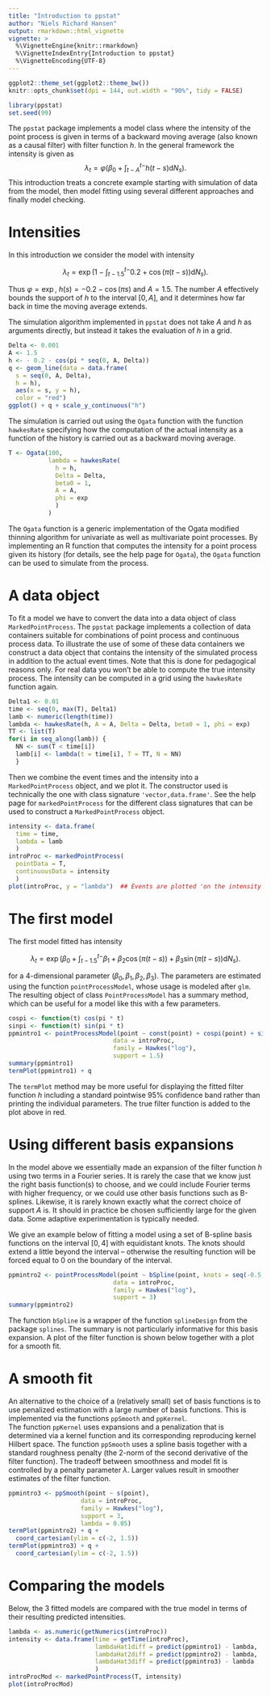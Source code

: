 ```yaml
---
title: "Introduction to ppstat"
author: "Niels Richard Hansen"
output: rmarkdown::html_vignette
vignette: >
  %\VignetteEngine{knitr::rmarkdown}
  %\VignetteIndexEntry{Introduction to ppstat}
  %\VignetteEncoding{UTF-8}
---
```


```r
ggplot2::theme_set(ggplot2::theme_bw())
knitr::opts_chunk$set(dpi = 144, out.width = "90%", tidy = FALSE)
```


```r
library(ppstat)
set.seed(99)
```

The `ppstat` package implements a model class where the intensity of the point process is given in terms of a backward moving average (also known as a causal filter) with filter function $h$. In the general framework the intensity is given as 
$$\lambda_t = \varphi\left(\beta_0 + \int_{t-A}^{t-} h(t - s) \mathrm{d}N_s\right).$$
This introduction treats a concrete example starting with simulation of data from the model, then model fitting using several different approaches and finally model checking.

# Intensities  

In this introduction we consider the model with intensity

$$\lambda_t = \exp\left(1 - \int_{t-1.5}^{t-} 0.2 + \cos(\pi(t - s)) \mathrm{d}N_s\right).$$

Thus $\varphi = \exp$, $h(s) = -0.2  - \cos(\pi s)$ and $A = 1.5$. The number $A$ effectively bounds the support of $h$ to the interval $[0,A]$, and it determines how far back in time the moving average extends. 

The simulation algorithm implemented in `ppstat` does not take $A$ and $h$ as arguments directly, but instead it takes the evaluation of $h$ in a grid.

```r
Delta <- 0.001
A <- 1.5
h <- - 0.2 - cos(pi * seq(0, A, Delta)) 
q <- geom_line(data = data.frame(
  s = seq(0, A, Delta),
  h = h),
  aes(x = s, y = h),
  color = "red")
ggplot() + q + scale_y_continuous("h")
```

The simulation is carried out using the `Ogata` function with the function `hawkesRate` 
specifying how the computation of the actual intensity as a function of the history is carried out as a backward moving average. 

```r
T <- Ogata(100, 
           lambda = hawkesRate(
             h = h,
             Delta = Delta,
             beta0 = 1,
             A = A,
             phi = exp
             )
           )
```

The `Ogata` function is a generic implementation of the Ogata modified thinning algorithm for univariate as well as multivariate point processes. By implementing an R function that computes the intensity for a point process given its history (for details, see the help page for `Ogata`), the `Ogata` function can be used to simulate from the process. 

# A data object

To fit a model we have to convert the data into a data object of class `MarkedPointProcess`. The `ppstat` package implements a collection of data containers suitable for combinations of point process and continuous process data. To illustrate the use of some of these data containers we construct a data object that contains the intensity of the simulated process in addition to the actual event times. Note that this is done for pedagogical reasons only. For real data you won't be able to compute the true intensity process. The intensity can be computed in a grid using the `hawkesRate` function again. 


```r
Delta1 <- 0.01
time <- seq(0, max(T), Delta1) 
lamb <- numeric(length(time))
lambda <- hawkesRate(h, A = A, Delta = Delta, beta0 = 1, phi = exp)
TT <- list(T)
for(i in seq_along(lamb)) {
  NN <- sum(T < time[i])
  lamb[i] <- lambda(t = time[i], T = TT, N = NN)
  }
```

Then we combine the event times and the intensity into a `MarkedPointProcess` object, and we 
plot it. The constructor used is technically the one with class signature `'vector,data.frame'`.
See the help page for `markedPointProcess` for the different class signatures that can be used to construct a `MarkedPointProcess` object.

```r
intensity <- data.frame(
  time = time,
  lambda = lamb
  )
introProc <- markedPointProcess(
  pointData = T, 
  continuousData = intensity                              
  )
plot(introProc, y = "lambda")  ## Events are plotted 'on the intensity process'.
```

# The first model

The first model fitted has intensity 

$$\lambda_t = \exp\left(\beta_0 + \int_{t-1.5}^{t-} \beta_1 + \beta_2 \cos(\pi(t - s))
+ \beta_3 \sin(\pi(t - s))\mathrm{d}N_s\right).$$

for a 4-dimensional parameter $(\beta_0, \beta_1, \beta_2, \beta_3)$. The parameters are estimated
using the function `pointProcessModel`, whose usage is modeled after `glm`. The resulting object of class 
`PointProcessModel` has a summary method, which can be useful for a model like this with a few 
parameters. 

```r
cospi <- function(t) cos(pi * t)
sinpi <- function(t) sin(pi * t)
ppmintro1 <- pointProcessModel(point ~ const(point) + cospi(point) + sinpi(point),
                             data = introProc,
                             family = Hawkes("log"),
                             support = 1.5)
summary(ppmintro1)
termPlot(ppmintro1) + q  
```

The `termPlot` method may be more useful for displaying the fitted filter function $h$ including a standard pointwise 95% confidence band rather than printing the individual parameters.
The true filter function is added to the plot above in red. 

# Using different basis expansions

In the model above we essentially made an expansion of the filter function $h$ using two terms in a Fourier series. It is rarely the case that we know just the right basis function(s) to choose, and we could include Fourier terms with higher frequency, or we could use other basis functions such as B-splines. Likewise, it is rarely known exactly what the correct choice of support $A$ is. It should in practice be chosen sufficiently large for the given data. Some adaptive experimentation is typically needed. 

We give an example below of fitting a model using a set of B-spline basis functions 
on the interval $[0,4]$ with equidistant knots. The knots should extend a little beyond 
the interval -- otherwise the resulting function will be forced equal to 0 
on the boundary of the interval. 

```r
ppmintro2 <- pointProcessModel(point ~ bSpline(point, knots = seq(-0.5, 4.5, 0.3)),
                             data = introProc,
                             family = Hawkes("log"),
                             support = 3)
summary(ppmintro2)
```

The function `bSpline` is a wrapper of the function `splineDesign` from the package `splines`. 
The summary is not particularly informative for this basis expansion. A plot of the filter function is shown below together with a plot for a smooth fit. 

# A smooth fit 

An alternative to the choice of a (relatively small) set of basis functions is to use penalized estimation with a large number of basis functions. This is implemented via the functions `ppSmooth` and `ppKernel`.  
The function `ppKernel` uses expansions and a penalization that is determined via a kernel function and its corresponding reproducing kernel Hilbert space. The function `ppSmooth` uses a spline basis together with a standard roughness penalty (the 2-norm of the second derivative of the filter function). 
The tradeoff between smoothness and model fit is controlled by a penalty parameter $\lambda$. Larger values result in smoother estimates of the filter function.

```r
ppmintro3 <- ppSmooth(point ~ s(point),
                    data = introProc,
                    family = Hawkes("log"),
                    support = 3,
                    lambda = 0.05)
termPlot(ppmintro2) + q +
  coord_cartesian(ylim = c(-2, 1.5))
termPlot(ppmintro3) + q +
  coord_cartesian(ylim = c(-2, 1.5))
```

# Comparing the models

Below, the 3 fitted models are compared with the true model in terms of their resulting predicted intensities. 

```r
lambda <- as.numeric(getNumerics(introProc))
intensity <- data.frame(time = getTime(introProc), 
                        lambdaHat1diff = predict(ppmintro1) - lambda,
                        lambdaHat2diff = predict(ppmintro2) - lambda,
                        lambdaHat3diff = predict(ppmintro3) - lambda
                        )
introProcMod <- markedPointProcess(T, intensity)
plot(introProcMod)
```


